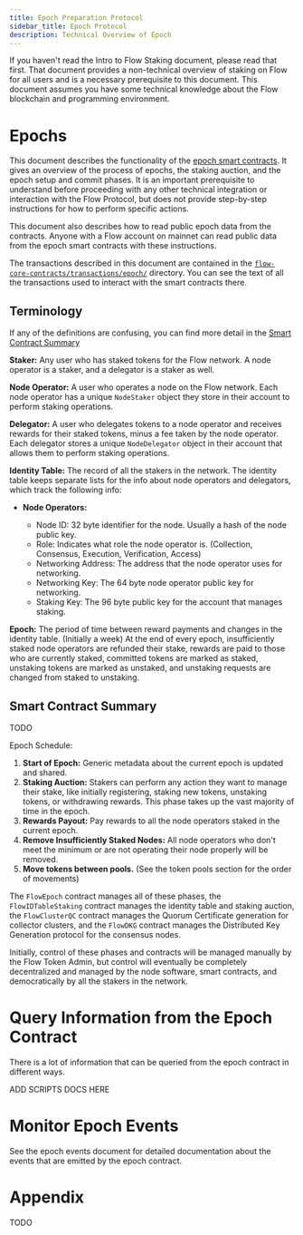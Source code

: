 ```yaml
---
title: Epoch Preparation Protocol
sidebar_title: Epoch Protocol
description: Technical Overview of Epoch
---
```


<Callout type="warning">
  If you haven't read the Intro to Flow Staking document, please read that
  first. That document provides a non-technical overview of staking on Flow for
  all users and is a necessary prerequisite to this document.
</Callout>
<Callout type="warning">
  This document assumes you have some technical knowledge about the Flow
  blockchain and programming environment.
</Callout>

# Epochs

This document describes the functionality of the [epoch smart contracts](https://github.com/onflow/flow-core-contracts/blob/master/contracts/epochs).
It gives an overview of the process of epochs, the staking auction, and the epoch setup and commit phases.
It is an important prerequisite to understand before proceeding with any other technical integration or interaction with the Flow Protocol,
but does not provide step-by-step instructions for how to perform specific actions.

This document also describes how to read public epoch data from the contracts.
Anyone with a Flow account on mainnet can read public data from the epoch smart contracts with these instructions.

The transactions described in this document are contained in the [`flow-core-contracts/transactions/epoch/`](https://github.com/onflow/flow-core-contracts/tree/master/transactions/epoch)
directory. You can see the text of all the transactions used to interact with the smart contracts there.

## Terminology

If any of the definitions are confusing, you can find more detail in the [Smart Contract Summary](#Smart-Contract-Summary)

**Staker:** Any user who has staked tokens for the Flow network.
A node operator is a staker, and a delegator is a staker as well.

**Node Operator:** A user who operates a node on the Flow network. Each node operator has a unique `NodeStaker`
object they store in their account to perform staking operations.

**Delegator:** A user who delegates tokens to a node operator and receives rewards for their staked tokens, minus a fee
taken by the node operator. Each delegator stores a unique `NodeDelegator` object in their account
that allows them to perform staking operations.

**Identity Table:** The record of all the stakers in the network.
The identity table keeps separate lists for the info about node operators and delegators,
which track the following info:

- **Node Operators:**

  - Node ID: 32 byte identifier for the node. Usually a hash of the node public key.
  - Role: Indicates what role the node operator is. (Collection, Consensus, Execution, Verification, Access)
  - Networking Address: The address that the node operator uses for networking.
  - Networking Key: The 64 byte node operator public key for networking.
  - Staking Key: The 96 byte public key for the account that manages staking.

**Epoch:** The period of time between reward payments and changes in the identity table. (Initially a week)
At the end of every epoch, insufficiently staked node operators are refunded their stake,
rewards are paid to those who are currently staked, committed tokens are marked as staked,
unstaking tokens are marked as unstaked, and unstaking requests are changed from staked to unstaking.

## Smart Contract Summary

TODO

Epoch Schedule:

1. **Start of Epoch:** Generic metadata about the current epoch is updated and shared.
2. **Staking Auction:** Stakers can perform any action they want to manage their stake, like
   initially registering, staking new tokens, unstaking tokens, or withdrawing rewards.
   This phase takes up the vast majority of time in the epoch.
3. **Rewards Payout:** Pay rewards to all the node operators staked in the current epoch.
4. **Remove Insufficiently Staked Nodes:** All node operators who don't meet the minimum
   or are not operating their node properly will be removed.
5. **Move tokens between pools.** (See the token pools section for the order of movements)

The `FlowEpoch` contract manages all of these phases, the `FlowIDTableStaking` contract
manages the identity table and staking auction, the `FlowClusterQC` contract manages
the Quorum Certificate generation for collector clusters, and the `FlowDKG` contract manages
the Distributed Key Generation protocol for the consensus nodes.

Initially, control of these phases and contracts will be managed manually by the Flow Token Admin,
but control will eventually be completely decentralized and managed by the node software, smart contracts,
and democratically by all the stakers in the network.

# Query Information from the Epoch Contract

There is a lot of information that can be queried from the epoch contract in different ways.

ADD SCRIPTS DOCS HERE

# Monitor Epoch Events

See the epoch events document for detailed documentation about the events that are emitted by the epoch contract.

# Appendix

TODO

